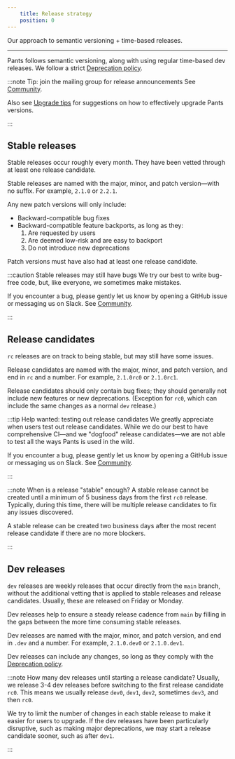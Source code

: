 ```yaml
---
    title: Release strategy
    position: 0
---
```


Our approach to semantic versioning + time-based releases.

---

Pants follows semantic versioning, along with using regular time-based dev releases. We follow a strict [Deprecation policy](../../releases/deprecation-policy.mdx).

:::note Tip: join the mailing group for release announcements
See [Community](/community/members).

Also see [Upgrade tips](../../releases/upgrade-tips.mdx) for suggestions on how to effectively upgrade Pants versions.

:::


## Stable releases
Stable releases occur roughly every month. They have been vetted through at least one release candidate.

Stable releases are named with the major, minor, and patch version—with no suffix. For example, `2.1.0` or `2.2.1`.

Any new patch versions will only include:
- Backward-compatible bug fixes
- Backward-compatible feature backports, as long as they:
  1. Are requested by users
  1. Are deemed low-risk and are easy to backport
  1. Do not introduce new deprecations 

Patch versions must have also had at least one release candidate.

:::caution Stable releases may still have bugs
We try our best to write bug-free code, but, like everyone, we sometimes make mistakes.

If you encounter a bug, please gently let us know by opening a GitHub issue or messaging us on Slack. See [Community](/community/members).

:::


## Release candidates
`rc` releases are on track to being stable, but may still have some issues.

Release candidates are named with the major, minor, and patch version, and end in `rc` and a number. For example, `2.1.0rc0` or `2.1.0rc1`.

Release candidates should only contain bug fixes; they should generally not include new features or new deprecations. (Exception for `rc0`, which can include the same changes as a normal `dev` release.)

:::tip Help wanted: testing out release candidates
We greatly appreciate when users test out release candidates. While we do our best to have comprehensive CI—and we "dogfood" release candidates—we are not able to test all the ways Pants is used in the wild.

If you encounter a bug, please gently let us know by opening a GitHub issue or messaging us on Slack. See [Community](/community/members).

:::



:::note When is a release "stable" enough?
A stable release cannot be created until a minimum of 5 business days from the first `rc0` release. Typically, during this time, there will be multiple release candidates to fix any issues discovered.

A stable release can be created two business days after the most recent release candidate if there are no more blockers.

:::


## Dev releases
`dev` releases are weekly releases that occur directly from the `main` branch, without the additional vetting that is applied to stable releases and release candidates. Usually, these are released on Friday or Monday.

Dev releases help to ensure a steady release cadence from `main` by filling in the gaps between the more time consuming stable releases.

Dev releases are named with the major, minor, and patch version, and end in `.dev` and a number. For example, `2.1.0.dev0` or `2.1.0.dev1`.

Dev releases can include any changes, so long as they comply with the [Deprecation policy](../../releases/deprecation-policy.mdx).

:::note How many dev releases until starting a release candidate?
Usually, we release 3-4 dev releases before switching to the first release candidate `rc0`. This means we usually release `dev0`, `dev1`, `dev2`, sometimes `dev3`, and then `rc0`.

We try to limit the number of changes in each stable release to make it easier for users to upgrade. If the dev releases have been particularly disruptive, such as making major deprecations, we may start a release candidate sooner, such as after `dev1`.

:::